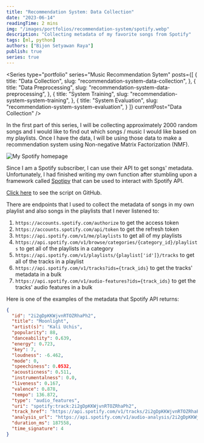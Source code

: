 ```yaml
---
title: "Recommendation System: Data Collection"
date: "2023-06-14"
readingTime: 2 mins
img: "/images/portfolios/recommendation-system/spotify.webp"
description: "Collecting metadata of my favorite songs from Spotify"
tags: [ml, python]
authors: ["Bijon Setyawan Raya"]
publish: true
series: true
---
```


<Series
  type="portfolio"
  series="Music Recommendation Sytem"
  posts={[
    {
      title: "Data Collection",
      slug: "recommendation-system-data-collection",
    },
    {
      title: "Data Preprocessing",
      slug: "recommendation-system-data-preprocessing",
    },
    {
      title: "System Training",
      slug: "recommendation-system-system-training",
    },
    {
      title: "System Evaluation",
      slug: "recommendation-system-system-evaluation",
    }
  ]}
  currentPost="Data Collection"
/>

In the first part of this series, I will be collecting approximately 2000 random songs and I would like
to find out which songs / music I would like based on my playlists. Once I have the data, I will be using
those data to make a recommendation system using Non-negative Matrix Factorization (NMF).

![My Spotify homepage](/images/portfolios/recommendation-system/spotify-ui.png "My Spotify homepage")

Since I am a Spotify subscriber, I can use their API to get songs' metadata.
Unfortunately, I had finished writing my own function after stumbling upon a framework called [Spotipy](https://spotipy.readthedocs.io/en/2.18.0/) that can be used to interact with Spotify API.

[Click here](https://github.com/bsraya/data-science-portfolio/blob/main/fetch-random-songs.py) to see the script on GitHub.

There are endpoints that I used to collect the metadata of songs in my own playlist and also songs in the playlists that I never listened to:
1. `https://accounts.spotify.com/authorize` to get the access token
2. `https://accounts.spotify.com/api/token` to get the refresh token
3. `https://api.spotify.com/v1/me/playlists` to get all of my playlists
4. `https://api.spotify.com/v1/browse/categories/{category_id}/playlists` to get all of the playlists in a category
5. `https://api.spotify.com/v1/playlists/{playlist['id']}/tracks` to get all of the tracks in a playlist
6. `https://api.spotify.com/v1/tracks?ids={track_ids}` to get the tracks' metadata in a bulk
7. `https://api.spotify.com/v1/audio-features?ids={track_ids}` to get the tracks' audio features in a bulk

Here is one of the examples of the metadata that Spotify API returns:
```json
{
  "id": "2i2gDpKKWjvnRTOZRhaPh2",
  "title": "Moonlight",
  "artist(s)": "Kali Uchis",
  "popularity": 88,
  "danceability": 0.639,
  "energy": 0.723,
  "key": 7,
  "loudness": -6.462,
  "mode": 0,
  "speechiness": 0.0532,
  "acousticness": 0.511,
  "instrumentalness": 0.0,
  "liveness": 0.167,
  "valence": 0.878,
  "tempo": 136.872,
  "type": "audio_features",
  "uri": "spotify:track:2i2gDpKKWjvnRTOZRhaPh2",
  "track_href": "https://api.spotify.com/v1/tracks/2i2gDpKKWjvnRTOZRhaPh2",
  "analysis_url": "https://api.spotify.com/v1/audio-analysis/2i2gDpKKWjvnRTOZRhaPh2",
  "duration_ms": 187558,
  "time_signature": 4
}
```
